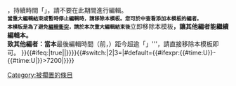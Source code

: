 {{mbox
| type  = notice
| image = [[File:Ambox clock.svg|50px]]
| text = '''本{{NS1}}{{#if:{{{m|}}}|{{{m}}}正在進行重大修改|正在進行重大修改}}，持續時間「{{{1|2小時}}}」，請不要在此期間進行編輯。'''<br><span style="font-size: smaller;">當重大編輯結束或暫時停止編輯時，請移除本模板。您可於{{Fullurl|1={{NAMESPACE}}:{{PAGENAME}}|2=action=history|3=編輯歷史}}中查看添加本模板的編者。<br>本模板是為了避免[[Help:編輯衝突|編輯衝突]]，請於本次重大編輯結束後'''立即移除本模板'''，讓其他編者能繼續編輯本{{NS1}}。<br>致其他編者：當本{{NS1}}'''最後編輯時間（{{TimeSinceLastEdit}}前，{{purge|-{zh-cn:刷新; zh-tw:重新整理}-}}）距今超逾「{{{1|2小時}}}」'''，請直接移除本模板即可。</span>
}}<includeonly>{{#ifeq:{{{nocat|}}}|true||{{{category|{{#switch:{{NAMESPACENUMBER}}|2|3=<!-- no category for user/talk pages-->|#default=[[Category:正在编辑的条目|{{CURRENTTIMESTAMP}}]]}}}}}}}{{#switch:{{NAMESPACENUMBER}}|2|3=|#default={{#ifexpr:{{#time:U}}-{{#time:U|{{REVISIONTIMESTAMP}}}}>7200|[[Category:被擱置的條目]]}}}}</includeonly><noinclude>
{{模板文件}}</noinclude>